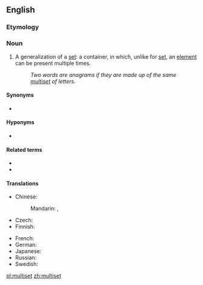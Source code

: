 ==English==
{{wikipedia}}

===Etymology===
{{prefix|multi|set|lang=en}}

===Noun===
{{en-noun}}

# {{label|en|set theory}} A generalization of a [[set]]: a container, in which, unlike for [[set]], an [[element]] can be present multiple times.
#: ''Two words are anagrams if they are made up of the same [[multiset]] of letters.''

====Synonyms====
* {{l|en|bag}}

====Hyponyms====
* {{l|en|set}}

====Related terms====
* {{l|en|multisubset}}
* {{l|en|submultiset}}

====Translations====
{{trans-top|container}}
* Chinese:
*: Mandarin: {{t|cmn|多重集|tr=duōchóngjí|sc=Hani}}, {{t|cmn|多重集合|tr=duōchóngjíhé|sc=Hani}}
* Czech: {{t|cs|multimnožina|f}}
* Finnish: {{t|fi|monijoukko}}
{{trans-mid}}
* French: {{t+|fr|multiensemble|m}}
* German: {{t|de|Multimenge|f}}
* Japanese: {{t|ja|多重集合|tr=たじゅうしゅうごう, tajūshūgō|sc=Jpan}}
* Russian: {{t|ru|мультимно́жество|n}}
* Swedish: {{t|sv|multimängd|c}}
{{trans-bottom}}

[[pl:multiset]]
[[zh:multiset]]